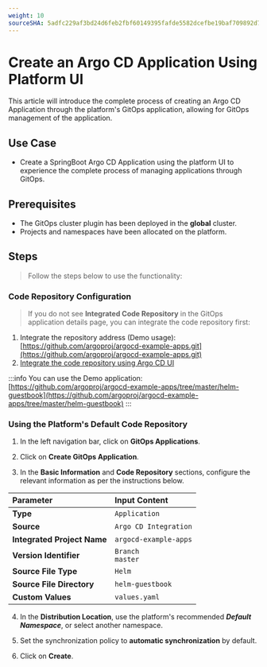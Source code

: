 ```yaml
---
weight: 10
sourceSHA: 5adfc229af3bd24d6feb2fbf60149395fafde5582dcefbe19baf709892d7123c
---
```


# Create an Argo CD Application Using Platform UI

This article will introduce the complete process of creating an Argo CD Application through the platform's GitOps application, allowing for GitOps management of the application.

## Use Case

- Create a SpringBoot Argo CD Application using the platform UI to experience the complete process of managing applications through GitOps.

## Prerequisites

- The GitOps cluster plugin has been deployed in the **global** cluster.
- Projects and namespaces have been allocated on the platform.

## Steps

> Follow the steps below to use the functionality:

### Code Repository Configuration

> If you do not see **Integrated Code Repository** in the GitOps application details page, you can integrate the code repository first:

1. Integrate the repository address (Demo usage): [https://github.com/argoproj/argocd-example-apps.git](https://github.com/argoproj/argocd-example-apps.git)
2. [Integrate the code repository using Argo CD UI](../how_to/argocd_git.mdx)

:::info
You can use the Demo application: [https://github.com/argoproj/argocd-example-apps/tree/master/helm-guestbook](https://github.com/argoproj/argocd-example-apps/tree/master/helm-guestbook)
:::

### Using the Platform's Default Code Repository

1. In the left navigation bar, click on **GitOps Applications**.

2. Click on **Create GitOps Application**.

3. In the **Basic Information** and **Code Repository** sections, configure the relevant information as per the instructions below.

| **Parameter**         | **Input Content**               |
| :------------------- | :----------------------------   |
| **Type**             | `Application`                   |
| **Source**           | `Argo CD Integration`           |
| **Integrated Project Name** | `argocd-example-apps` |
| **Version Identifier** | `Branch` <br />`master`      |
| **Source File Type**   | `Helm`                        |
| **Source File Directory** | `helm-guestbook`          |
| **Custom Values**      | `values.yaml`                 |

4. In the **Distribution Location**, use the platform's recommended ***Default Namespace***, or select another namespace.

5. Set the synchronization policy to **automatic synchronization** by default.

6. Click on **Create**.
